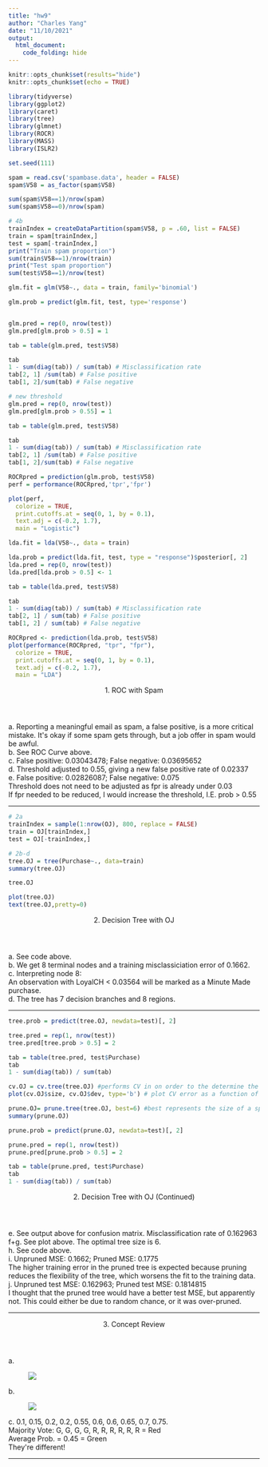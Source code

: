 ```yaml
---
title: "hw9"
author: "Charles Yang"
date: "11/10/2021"
output:
  html_document:
    code_folding: hide
---
```


<style type="text/css">
@import url("https://cdn.jsdelivr.net/npm/bulma@0.9.3/css/bulma.min.css");
</style>

```r
knitr::opts_chunk$set(results="hide")
knitr::opts_chunk$set(echo = TRUE)

library(tidyverse)
library(ggplot2)
library(caret)
library(tree)
library(glmnet)
library(ROCR)
library(MASS)
library(ISLR2)

set.seed(111)
```

```r
spam = read.csv('spambase.data', header = FALSE)
spam$V58 = as_factor(spam$V58)
```
```r
sum(spam$V58==1)/nrow(spam)
sum(spam$V58==0)/nrow(spam)
```

```r
# 4b
trainIndex = createDataPartition(spam$V58, p = .60, list = FALSE)
train = spam[trainIndex,]
test = spam[-trainIndex,]
print("Train spam proportion")
sum(train$V58==1)/nrow(train)
print("Test spam proportion")
sum(test$V58==1)/nrow(test)
```

```r
glm.fit = glm(V58~., data = train, family='binomial')

glm.prob = predict(glm.fit, test, type='response')


glm.pred = rep(0, nrow(test))
glm.pred[glm.prob > 0.5] = 1

tab = table(glm.pred, test$V58)

tab
1 - sum(diag(tab)) / sum(tab) # Misclassification rate
tab[2, 1] /sum(tab) # False positive
tab[1, 2]/sum(tab) # False negative
```
```r
# new threshold
glm.pred = rep(0, nrow(test))
glm.pred[glm.prob > 0.55] = 1

tab = table(glm.pred, test$V58)

tab
1 - sum(diag(tab)) / sum(tab) # Misclassification rate
tab[2, 1] /sum(tab) # False positive
tab[1, 2]/sum(tab) # False negative
```

```r
ROCRpred = prediction(glm.prob, test$V58)
perf = performance(ROCRpred,'tpr','fpr')
```
```r
plot(perf,
  colorize = TRUE,
  print.cutoffs.at = seq(0, 1, by = 0.1),
  text.adj = c(-0.2, 1.7),
  main = "Logistic")
```

```r
lda.fit = lda(V58~., data = train)

lda.prob = predict(lda.fit, test, type = "response")$posterior[, 2]
lda.pred = rep(0, nrow(test))
lda.pred[lda.prob > 0.5] <- 1

tab = table(lda.pred, test$V58)

tab
1 - sum(diag(tab)) / sum(tab) # Misclassification rate
tab[2, 1] / sum(tab) # False positive
tab[1, 2] / sum(tab) # False negative
```
```r
ROCRpred <- prediction(lda.prob, test$V58)
plot(performance(ROCRpred, "tpr", "fpr"),
  colorize = TRUE,
  print.cutoffs.at = seq(0, 1, by = 0.1),
  text.adj = c(-0.2, 1.7),
  main = "LDA")
```

```{=html}
<section class="section">
<div class="card">
  <header class="card-header">
    <p class="card-header-title">
      
      1. ROC with Spam
      
    </p>
  </header>
  
  <div class="card-content">
    <div class="content">
     
        a. Reporting a meaningful email as spam, a false positive, is a more critical mistake. It's okay if some spam gets through, but a job offer in spam would be awful.

    </div>
  </div>

  <div class="card-content">
    <div class="content">
     
        b. See ROC Curve above.

    </div>
  </div>
  
  <div class="card-content">
    <div class="content">
     
        c. False positive: 0.03043478; False negative: 0.03695652

    </div>
  </div>

  <div class="card-content">
    <div class="content">
     
        d. Threshold adjusted to 0.55, giving a new false positive rate of 0.02337
    </div>
  </div>

  <div class="card-content">
    <div class="content">
     
        e. False positive: 0.02826087; False negative: 0.075 <br>
        Threshold does not need to be adjusted as fpr is already under 0.03 <br>
        If fpr needed to be reduced, I would increase the threshold, I.E. prob > 0.55

    </div>
  </div>
  
</div>
</section>

<hr/>
```

```r
# 2a
trainIndex = sample(1:nrow(OJ), 800, replace = FALSE)
train = OJ[trainIndex,]
test = OJ[-trainIndex,]
```
```r
# 2b-d
tree.OJ = tree(Purchase~., data=train)
summary(tree.OJ)

tree.OJ

plot(tree.OJ)
text(tree.OJ,pretty=0)
```
```{=html}
<section class="section">
<div class="card">
  <header class="card-header">
    <p class="card-header-title">
      
      2. Decision Tree with OJ
      
    </p>
  </header>
  
  <div class="card-content">
    <div class="content">
     
        a. See code above.

    </div>
  </div>

  <div class="card-content">
    <div class="content">
     
        b. We get 8 terminal nodes and a training misclassiciation error of 0.1662.

    </div>
  </div>

  <div class="card-content">
    <div class="content">
     
        c. Interpreting node 8: <br>
        An observation with LoyalCH < 0.03564 will be marked as a Minute Made purchase.

    </div>
  </div>

  <div class="card-content">
    <div class="content">
     
        d. The tree has 7 decision branches and 8 regions.

    </div>
  </div>

</div>
</section>

<hr/>
```

```r
tree.prob = predict(tree.OJ, newdata=test)[, 2]

tree.pred = rep(1, nrow(test))
tree.pred[tree.prob > 0.5] = 2

tab = table(tree.pred, test$Purchase)
tab
1 - sum(diag(tab)) / sum(tab)
```
```r
cv.OJ = cv.tree(tree.OJ) #performs CV in on order to the determine the optimal level of tree complexity. 
plot(cv.OJ$size, cv.OJ$dev, type='b') # plot CV error as a function of size of tree 
```
```r
prune.OJ= prune.tree(tree.OJ, best=6) #best represents the size of a specific subtree in the cost-complexity sequence to be returned
summary(prune.OJ)
```
```r
prune.prob = predict(prune.OJ, newdata=test)[, 2]

prune.pred = rep(1, nrow(test))
prune.pred[prune.prob > 0.5] = 2

tab = table(prune.pred, test$Purchase)
tab
1 - sum(diag(tab)) / sum(tab)
```
```{=html}
<section class="section">
<div class="card">
  <header class="card-header">
    <p class="card-header-title">
      
      2. Decision Tree with OJ (Continued)
      
    </p>
  </header>
  
  <div class="card-content">
    <div class="content">
     
        e. See output above for confusion matrix. Misclassification rate of 0.162963

    </div>
  </div>

  <div class="card-content">
    <div class="content">
     
        f+g. See plot above. The optimal tree size is 6.

    </div>
  </div>

  <div class="card-content">
    <div class="content">
     
        h. See code above.

    </div>
  </div>

  <div class="card-content">
    <div class="content">
     
        i. Unpruned MSE: 0.1662; Pruned MSE: 0.1775 <br>
        The higher training error in the pruned tree is expected because pruning reduces the flexibility of the tree, which worsens the fit to the training data.
    </div>
  </div>

  <div class="card-content">
    <div class="content">
     
        j. Unpruned test MSE: 0.162963; Pruned test MSE: 0.1814815 <br>
        I thought that the pruned tree would have a better test MSE, but apparently not. This could either be due to random chance, or it was over-pruned.
        
    </div>
  </div>

</div>
</section>

<hr/>
```

```{=html}
<section class="section">
<div class="card">
  <header class="card-header">
    <p class="card-header-title">
      
      3. Concept Review
      
    </p>
  </header>
  
  <div class="card-content">
    <div class="content">
     
        a. <br>
        <figure class="image">
          <img src="3a.png">
        </figure>

    </div>
  </div>
  
  <div class="card-content">
    <div class="content">
     
        b. <br>
        <figure class="image">
          <img src="3b.png">
        </figure>

    </div>
  </div>

  <div class="card-content">
    <div class="content">
     
        c. 0.1, 0.15, 0.2, 0.2, 0.55, 0.6, 0.6, 0.65, 0.7, 0.75. <br>
        Majority Vote: G, G, G, G, R, R, R, R, R, R = Red <br>
        Average Prob. = 0.45 = Green <br>
        They're different!

    </div>
  </div>
  
</div>
</section>

<hr/>
```